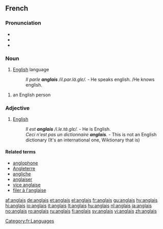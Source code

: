 {{see|Anglais}}

==French==

===Pronunciation===
*{{audio|Fr-anglais-fr.ogg|audio}}
*{{IPA|/ɑ̃.ɡlɛ/|lang=fr}}
*{{SAMPA|/A~.glE/}}

===Noun===
{{fr-noun-unc|m}}

# [[English]] language
#: ''Il parle '''anglais''' /il.par.lɑ̃.ɡlɛ/.'' - He speaks english. /He knows english.

{{fr-noun|m||anglaise}}

# an English person

===Adjective===
{{fr-adj|mp=anglais}}
#[[English]]
#: ''Il est '''anglais''' /i.le.tɑ̃.ɡlɛ/.'' - He is English.
#: ''Ceci n'est pas un dictionnaire '''anglais'''.'' - This is not an English dictionary (It's an international one, Wiktionary that is)

====Related terms====
*[[anglophone]]
*[[Angleterre]]
*[[angliche]]
*[[anglaiser]]
*[[vice anglaise]]
*[[filer à l'anglaise]]

[[Category:fr:Languages]]

[[af:anglais]]
[[de:anglais]]
[[et:anglais]]
[[el:anglais]]
[[fr:anglais]]
[[gu:anglais]]
[[hy:anglais]]
[[hi:anglais]]
[[io:anglais]]
[[it:anglais]]
[[lt:anglais]]
[[hu:anglais]]
[[nl:anglais]]
[[ja:anglais]]
[[no:anglais]]
[[ro:anglais]]
[[ru:anglais]]
[[fi:anglais]]
[[sv:anglais]]
[[vi:anglais]]
[[zh:anglais]]